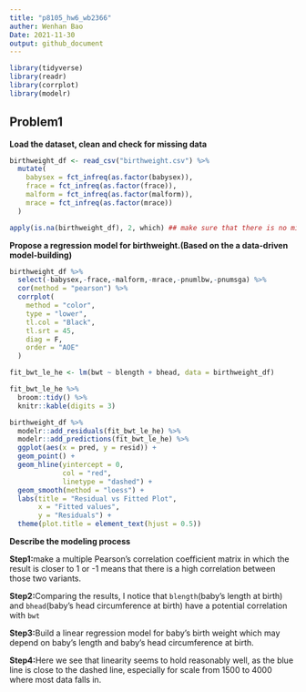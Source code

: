 ```yaml
---
title: "p8105_hw6_wb2366"
auther: Wenhan Bao
Date: 2021-11-30
output: github_document
---
```


```r
library(tidyverse)
library(readr)
library(corrplot)
library(modelr)
```


## Problem1

**Load the dataset, clean and check for missing data**

```r
birthweight_df <- read_csv("birthweight.csv") %>%
  mutate(
    babysex = fct_infreq(as.factor(babysex)),
    frace = fct_infreq(as.factor(frace)),
    malform = fct_infreq(as.factor(malform)),
    mrace = fct_infreq(as.factor(mrace))
  )

apply(is.na(birthweight_df), 2, which) ## make sure that there is no missing value
```

**Propose a regression model for birthweight.(Based on the a data-driven model-building)** 

```r
birthweight_df %>%
  select(-babysex,-frace,-malform,-mrace,-pnumlbw,-pnumsga) %>%
  cor(method = "pearson") %>%
  corrplot(
    method = "color",
    type = "lower",
    tl.col = "Black",
    tl.srt = 45,
    diag = F,
    order = "AOE"
  )
```

```r
fit_bwt_le_he <- lm(bwt ~ blength + bhead, data = birthweight_df) 

fit_bwt_le_he %>%   
  broom::tidy() %>% 
  knitr::kable(digits = 3)
```

```r
birthweight_df %>%
  modelr::add_residuals(fit_bwt_le_he) %>%
  modelr::add_predictions(fit_bwt_le_he) %>%
  ggplot(aes(x = pred, y = resid)) +
  geom_point() +
  geom_hline(yintercept = 0,
             col = "red",
             linetype = "dashed") +
  geom_smooth(method = "loess") +
  labs(title = "Residual vs Fitted Plot",
       x = "Fitted values",
       y = "Residuals") +
  theme(plot.title = element_text(hjust = 0.5))
```

**Describe the modeling process**

**Step1:**make a multiple Pearson's correlation coefficient matrix in which the result is closer to 1 or -1 means that there is a high correlation between those two variants.

**Step2:**Comparing the results, I notice that `blength`(baby’s length at birth) and `bhead`(baby’s head circumference at birth) have a potential correlation with `bwt`

**Step3:**Build a linear regression model for baby's birth weight which may depend on baby’s length and baby’s head circumference at birth.

**Step4:**Here we see that linearity seems to hold reasonably well, as the blue line is close to the dashed line, especially for scale from 1500 to 4000 where most data falls in.


